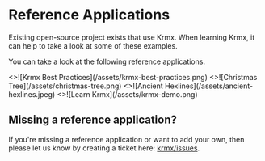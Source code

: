 # Reference Applications
Existing open-source project exists that use Krmx. When learning Krmx, it can help to take a look at some of these examples.

You can take a look at the following reference applications.


<Cards num={1}>
  <Card image arrow title="Krmx Best Practices" href="https://github.com/simonkarman/krmx-best-practices">
    <>![Krmx Best Practices](/assets/krmx-best-practices.png)</>
  </Card>
  <Card image arrow title="Christmas Tree" href="https://github.com/simonkarman/christmas-tree">
    <>![Christmas Tree](/assets/christmas-tree.png)</>
  </Card>
  <Card image arrow title="Ancient - Hexlines" href="https://github.com/simonkarman/ancient">
    <>![Ancient Hexlines](/assets/ancient-hexlines.jpeg)</>
  </Card>
  <Card image arrow title="Learn Krmx" href="https://github.com/binxio/krmx-demo">
    <>![Learn Krmx](/assets/krmx-demo.png)</>
  </Card>
</Cards>

## Missing a reference application?
If you're missing a reference application or want to add your own, then please let us know by creating a ticket here: [krmx/issues](https://github.com/simonkarman/krmx/issues).
